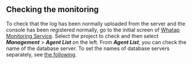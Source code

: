 ## Checking the monitoring

To check that the log has been normally uploaded from the server and the console has been registered normally, go to the initial screen of [Whatap Monitoring Service](https://service.whatap.io). Select the project to check and then select **_Management_** > **_Agent List_** on the left. From **_Agent List_**, you can check the name of the database server. To set the names of database servers separately, see [the following](agent-dbx-settings#naming).

<ImgLang img='db-check-monitoring-agent-lists.png' desc='Agent List' />
